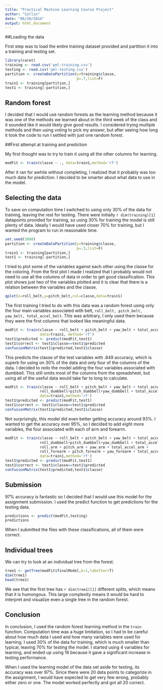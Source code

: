 ```yaml
---
title: "Practical Machine Learning Course Project"
author: "Collin"
date: "06/20/2014"
output: html_document
---
```




##Loading the data

First step was to load the entire training dataset provided and partition it into a training and testing set.

```r
library(caret)
training <- read.csv('pml-training.csv')
testing <- read.csv('pml-testing.csv')
partition <- createDataPartition(y=training$classe,
                                 p=.7,list=F)
train1 <- training[partition,]
test1 <- training[-partition,]
```

## Random forest

I decided that I would use random forests as the learning method because it was one of the 
methods we learned about in the third week of the class and it sounded like it would likely 
give good results. 
I considered trying multiple methods and then using voting to pick my answer, but 
after seeing how long it took the code to run I settled with just one random forest.


##First attempt at training and prediction

My first thought was to try to train it using all the other columns for learning. 

``` r
modFit <- train(classe ~ ., data=train1,method='rf')
```

After it ran for awhile without completing, I realized that it probably was too much data for prediction. I decided to be smarter about what data to use in the model.


## Selecting the data

To save on computation time I switched to using only 30% of the data for training, leaving the rest for testing. There were initially `r dim(training)[1]` datapoints provided for training, so 
using 30% for training the model is still plenty of data. Ideally I would have used closer 70% for training, but I wanted the program to run in reasonable time.


```r
set.seed(3000)
partition <- createDataPartition(y=training$classe,
                                 p=.3,list=F)
train1 <- training[partition,]
test1 <- training[-partition,]
```


I tried to plot some of the variables against each other using the classe for the coloring.
From the first plot I made I realized that I probably would not need to use all the columns of data 
in order to get good classification. This plot shows just two of the variables plotted and it is 
clear that there is a relation between the variables and the classe.

``` r
qplot(x=roll_belt,y=pitch_belt,col=classe,data=train1)
```

The first training I tried to do with this data was a random forest using only the four main variables 
associated with belt, `roll_belt, pitch_belt, yaw_belt, total_accel_belt`. 
This was arbitrary, I only used them because they were the first columns that looked 
like meaningful data. 

```r
modFit <- train(classe ~ roll_belt + pitch_belt + yaw_belt + total_accel_belt, 
                data=train1, method='rf')
test1$predicted <- predict(modFit,test1)
test1$correct <- test1$classe==test1$predicted
confusionMatrix(test1$predicted,test1$classe)
```

This predicts the classe of the test variables with .849 accuracy, which is superb for using on 30% of the data and 
only four of the columns of the data. 
I decided to redo the model adding the four variables associated with dumbbell. This still omits most 
of the columns from the spreadsheet, but using all of the useful data would take far to long to calculate. 



                
```r
modFit <- train(classe ~ roll_belt + pitch_belt + yaw_belt + total_accel_belt +
                roll_dumbbell+pitch_dumbbell+yaw_dumbbell + total_accel_dumbbell,
                data=train1,method='rf')
test1$predicted <- predict(modFit,test1)
test1$correct <- test1$classe==test1$predicted
confusionMatrix(test1$predicted,test1$classe)
```                
                
Not surprisingly, this model did even better getting accuracy around 93%.
I wanted to get the accuracy over 95%, so I decided to add eight more variables, 
the four associated with each of arm and forearm.


                
```r
modFit <- train(classe ~ roll_belt + pitch_belt + yaw_belt + total_accel_belt +
                roll_dumbbell+pitch_dumbbell+yaw_dumbbell + total_accel_dumbbell + 
                roll_arm + pitch_arm + yaw_arm + total_accel_arm + 
                roll_forearm + pitch_forearm + yaw_forearm + total_accel_forearm, 
                data=train1,method='rf') 
test1$predicted <- predict(modFit,test1)
test1$correct <- test1$classe==test1$predicted
confusionMatrix(test1$predicted,test1$classe)
```         



## Submission

97% accuracy is fantastic so I decided that I would use this model for the assignment submission. I used the predict 
function to get predictions for the testing data.

```r
predictions <- predict(modFit,testing)
predictions
```

When I submitted the files with these classifications, all of them were correct.


## Individual trees

We can try to look at an individual tree from the forest.

```r
tree1 <- getTree(modFit$finalModel,k=1,labelVar=T)
dim(tree1)
head(tree1)
```

We see that the first tree has `r dim(tree1)[1]` different splits, which means that 
it is humongous. This large complexity means it would be hard to interpret and visualize 
even a single tree in the random forest.


## Conclusion

In conclusion, I used the random forest learning method in the `train` function. 
Computation time was a huge limitation, so I had to be careful about how much 
data I used and how many variables were used for learning.
I used 30% of the data for training, which is much smaller than typical, 
leaving 70% for testing the model.
I started using 4 variables for learning, and ended up using 16 because 
it gave a significant increase in testing performance.

When I used the learning model of the data set aside for testing, 
its accuracy was over 97%. Since there were 20 data points to categorize in the assignment,
I would have expected to get very few wrong, probably either zero or one.
The model worked perfectly and got all 20 correct.







